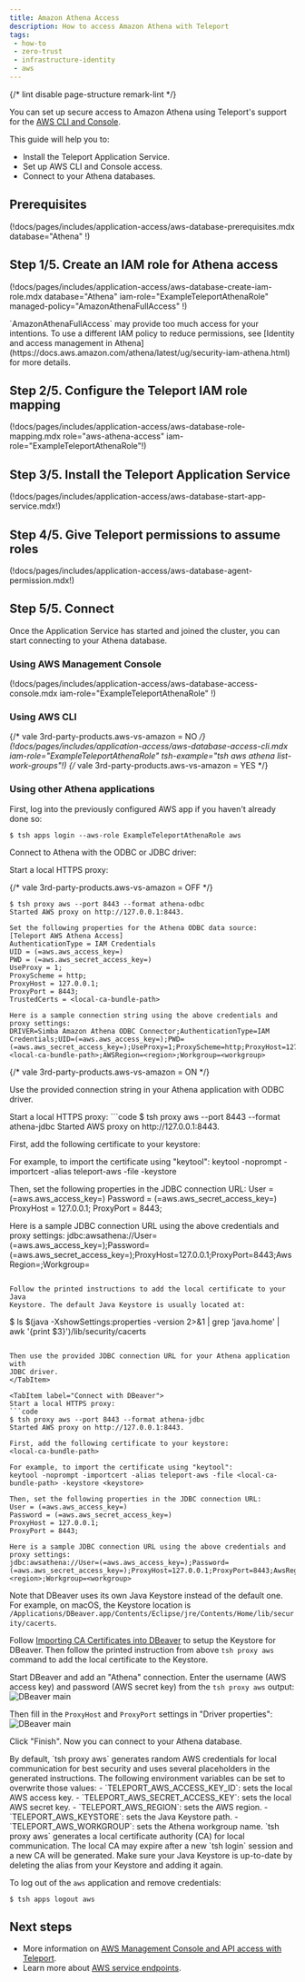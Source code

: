 ```yaml
---
title: Amazon Athena Access
description: How to access Amazon Athena with Teleport
tags:
 - how-to
 - zero-trust
 - infrastructure-identity
 - aws
---
```


{/* lint disable page-structure remark-lint */}

You can set up secure access to Amazon Athena using Teleport's support for the
[AWS CLI and Console](../cloud-apis/aws-console.mdx).

This guide will help you to:

- Install the Teleport Application Service.
- Set up AWS CLI and Console access.
- Connect to your Athena databases.

## Prerequisites

(!docs/pages/includes/application-access/aws-database-prerequisites.mdx database="Athena" !)

## Step 1/5. Create an IAM role for Athena access

(!docs/pages/includes/application-access/aws-database-create-iam-role.mdx database="Athena" iam-role="ExampleTeleportAthenaRole" managed-policy="AmazonAthenaFullAccess" !)

<Admonition type="note" title="Apply least-privilege permissions">
`AmazonAthenaFullAccess` may provide too much access for your intentions. To
use a different IAM policy to reduce permissions, see [Identity and access
management in
Athena](https://docs.aws.amazon.com/athena/latest/ug/security-iam-athena.html)
for more details.
</Admonition>

## Step 2/5. Configure the Teleport IAM role mapping

(!docs/pages/includes/application-access/aws-database-role-mapping.mdx role="aws-athena-access" iam-role="ExampleTeleportAthenaRole"!)

## Step 3/5. Install the Teleport Application Service

(!docs/pages/includes/application-access/aws-database-start-app-service.mdx!)

## Step 4/5. Give Teleport permissions to assume roles

(!docs/pages/includes/application-access/aws-database-agent-permission.mdx!)

## Step 5/5. Connect

Once the Application Service has started and joined the cluster, you can start
connecting to your Athena database.

### Using AWS Management Console

(!docs/pages/includes/application-access/aws-database-access-console.mdx iam-role="ExampleTeleportAthenaRole" !)

### Using AWS CLI

{/* vale 3rd-party-products.aws-vs-amazon = NO */}
(!docs/pages/includes/application-access/aws-database-access-cli.mdx iam-role="ExampleTeleportAthenaRole" tsh-example="tsh aws athena list-work-groups"!)
{/* vale 3rd-party-products.aws-vs-amazon = YES */}

### Using other Athena applications

First, log into the previously configured AWS app if you haven't already done
so:

```code
$ tsh apps login --aws-role ExampleTeleportAthenaRole aws
```

Connect to Athena with the ODBC or JDBC driver:

<Tabs>
  <TabItem label="Connect with ODBC">
  Start a local HTTPS proxy:

  {/* vale 3rd-party-products.aws-vs-amazon = OFF */}
  ```code
  $ tsh proxy aws --port 8443 --format athena-odbc
  Started AWS proxy on http://127.0.0.1:8443.

  Set the following properties for the Athena ODBC data source:
  [Teleport AWS Athena Access]
  AuthenticationType = IAM Credentials
  UID = (=aws.aws_access_key=)
  PWD = (=aws.aws_secret_access_key=)
  UseProxy = 1;
  ProxyScheme = http;
  ProxyHost = 127.0.0.1;
  ProxyPort = 8443;
  TrustedCerts = <local-ca-bundle-path>

  Here is a sample connection string using the above credentials and proxy settings:
  DRIVER=Simba Amazon Athena ODBC Connector;AuthenticationType=IAM Credentials;UID=(=aws.aws_access_key=);PWD=(=aws.aws_secret_access_key=);UseProxy=1;ProxyScheme=http;ProxyHost=127.0.0.1;ProxyPort=8443;TrustedCerts=<local-ca-bundle-path>;AWSRegion=<region>;Workgroup=<workgroup>
  ```
  {/* vale 3rd-party-products.aws-vs-amazon = ON */}

  Use the provided connection string in your Athena application with ODBC
  driver.
  </TabItem>

  <TabItem label="Connect with JDBC">
  Start a local HTTPS proxy:
  ```code
  $ tsh proxy aws --port 8443 --format athena-jdbc
  Started AWS proxy on http://127.0.0.1:8443.

  First, add the following certificate to your keystore:
  <local-ca-bundle-path>

  For example, to import the certificate using "keytool":
  keytool -noprompt -importcert -alias teleport-aws -file <local-ca-bundle-path> -keystore <keystore>

  Then, set the following properties in the JDBC connection URL:
  User = (=aws.aws_access_key=)
  Password = (=aws.aws_secret_access_key=)
  ProxyHost = 127.0.0.1;
  ProxyPort = 8443;

  Here is a sample JDBC connection URL using the above credentials and proxy settings:
  jdbc:awsathena://User=(=aws.aws_access_key=);Password=(=aws.aws_secret_access_key=);ProxyHost=127.0.0.1;ProxyPort=8443;AwsRegion=<region>;Workgroup=<workgroup>
  ```

  Follow the printed instructions to add the local certificate to your Java
  Keystore. The default Java Keystore is usually located at:
  ```
  $ ls $(java -XshowSettings:properties -version 2>&1 | grep 'java.home' | awk '{print $3}')/lib/security/cacerts
  ```

  Then use the provided JDBC connection URL for your Athena application with
  JDBC driver.
  </TabItem>

  <TabItem label="Connect with DBeaver">
  Start a local HTTPS proxy:
  ```code
  $ tsh proxy aws --port 8443 --format athena-jdbc
  Started AWS proxy on http://127.0.0.1:8443.

  First, add the following certificate to your keystore:
  <local-ca-bundle-path>

  For example, to import the certificate using "keytool":
  keytool -noprompt -importcert -alias teleport-aws -file <local-ca-bundle-path> -keystore <keystore>

  Then, set the following properties in the JDBC connection URL:
  User = (=aws.aws_access_key=)
  Password = (=aws.aws_secret_access_key=)
  ProxyHost = 127.0.0.1;
  ProxyPort = 8443;

  Here is a sample JDBC connection URL using the above credentials and proxy settings:
  jdbc:awsathena://User=(=aws.aws_access_key=);Password=(=aws.aws_secret_access_key=);ProxyHost=127.0.0.1;ProxyPort=8443;AwsRegion=<region>;Workgroup=<workgroup>
  ```

  Note that DBeaver uses its own Java Keystore instead of the default one. For
  example, on macOS, the Keystore location is
  `/Applications/DBeaver.app/Contents/Eclipse/jre/Contents/Home/lib/security/cacerts`.

  Follow [Importing CA Certificates into
  DBeaver](https://dbeaver.com/docs/dbeaver/Managing-Truststore-Settings/#import-certificates)
  to setup the Keystore for DBeaver. Then follow the printed instruction from
  above `tsh proxy aws` command to add the local certificate to the Keystore.

  Start DBeaver and add an "Athena" connection. Enter the username (AWS access
  key) and password (AWS secret key) from the `tsh proxy aws` output:
  ![DBeaver main](../../../../img/application-access/guides/athena-dbeaver-main.png)

  Then fill in the `ProxyHost` and `ProxyPort` settings in "Driver properties":
  ![DBeaver main](../../../../img/application-access/guides/athena-dbeaver-properties.png)

  Click "Finish". Now you can connect to your Athena database.

  </TabItem>
</Tabs>


<Admonition type="tip" title="useful environment variables">
By default, `tsh proxy aws` generates random AWS credentials for local
communication for best security and uses several placeholders in the generated
instructions. The following environment variables can be set to overwrite
those values:
- `TELEPORT_AWS_ACCESS_KEY_ID`: sets the local AWS access key.
- `TELEPORT_AWS_SECRET_ACCESS_KEY`: sets the local AWS secret key.
- `TELEPORT_AWS_REGION`: sets the AWS region.
- `TELEPORT_AWS_KEYSTORE`: sets the Java Keystore path.
- `TELEPORT_AWS_WORKGROUP`: sets the Athena workgroup name.
</Admonition>

<Admonition type="note" title="Expired local certificate">
`tsh proxy aws` generates a local certificate authority (CA) for local
communication. The local CA may expire after a new `tsh login` session and a
new CA will be generated. Make sure your Java Keystore is up-to-date by
deleting the alias from your Keystore and adding it again.
</Admonition>

To log out of the `aws` application and remove credentials:

```code
$ tsh apps logout aws
```

## Next steps
- More information on [AWS Management Console and API access with Teleport](../../application-access/cloud-apis/aws-console.mdx).
- Learn more about [AWS service endpoints](https://docs.aws.amazon.com/general/latest/gr/rande.html).
